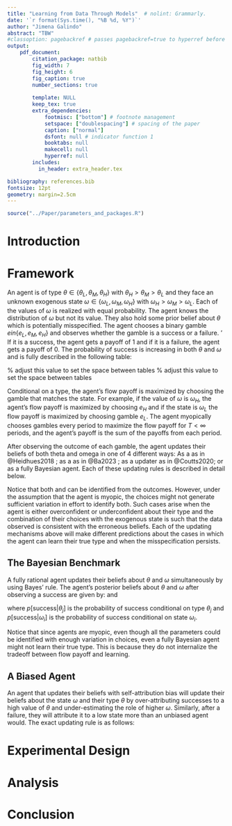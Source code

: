 ```yaml
---
title: "Learning from Data Through Models"  # nolint: Grammarly.
date: '`r format(Sys.time(), "%B %d, %Y")`'
author: "Jimena Galindo"
abstract: "TBW"
#classoption: pagebackref # passes pagebackref=true to hyperref before it is loaded, allowing backreferencing
output: 
    pdf_document:
        citation_package: natbib
        fig_width: 7
        fig_height: 6
        fig_caption: true
        number_sections: true
        
        template: NULL
        keep_tex: true
        extra_dependencies:
            footmisc: ["bottom"] # footnote management 
            setspace: ["doublespacing"] # spacing of the paper 
            caption: ["normal"] 
            dsfont: null # indicator function 1
            booktabs: null 
            makecell: null 
            hyperref: null 
        includes:
          in_header: extra_header.tex

bibliography: references.bib
fontsize: 12pt 
geometry: margin=2.5cm
---
```


```r
source("../Paper/parameters_and_packages.R")
```

# Introduction


# Framework
An agent is of type $\theta \in \{\theta_L, \theta_M, \theta_H\}$  with $\theta_H > \theta_M > \theta_L$ and they face an unknown 
exogenous state
$\omega \in \{\omega_L, \omega_M, \omega_H\}$ with $\omega_H>\omega_M>\omega_L$. 
Each of the values of $\omega$ is realized with equal probability. The agent knows the distribution of $\omega$ but not its value. 
They also hold some prior belief about $\theta$ which is potentially misspecified.\footnote{The particular types of misspecification
that are allowed are discussed below.}
The agent chooses a binary gamble $e in \{e_L, e_M, e_H\}$ and observes whether the gamble is a success or a failure. '
If it is a success,
the agent gets a payoff of $1$ and if it is a failure, the agent gets a payoff of $0$. The probability of success is increasing in
both $\theta$ and $\omega$ and is fully described in the following table:

\begin{tabular}{ c|c|c|c|}
  
  \multicolumn{1}{c}{} & \multicolumn{1}{c}{$\omega_H$} & \multicolumn{1}{c}{$\omega_M$} & \multicolumn{1}{c}{$\omega_L$}\\
  \cline{2-4}
  $e_H$ & 50 & 20 & 2 \\
  \cline{2-4}
  $e_M$ & 45 & 30 & 7 \\
  \cline{2-4}
  $e_L$ & 40 & 25 & 20 \\
  \cline{2-4}
  \multicolumn{1}{c}{} & \multicolumn{1}{c}{} & \multicolumn{1}{c}{$\theta_L$} & \multicolumn{1}{c}{}\\
\end{tabular}
\hspace{.3cm} % adjust this value to set the space between tables
\begin{tabular}{ c|c|c|c|}
  
  \multicolumn{1}{c}{} & \multicolumn{1}{c}{$\omega_H$} & \multicolumn{1}{c}{$\omega_M$} & \multicolumn{1}{c}{$\omega_L$}\\
  \cline{2-4}
  $e_H$ & 80 & 50 & 5 \\
  \cline{2-4}
  $e_M$ & 69 & 65 & 30 \\
  \cline{2-4}
  $e_L$ & 65 & 45 & 40 \\
  \cline{2-4}
  \multicolumn{1}{c}{} & \multicolumn{1}{c}{} & \multicolumn{1}{c}{$\theta_M$} & \multicolumn{1}{c}{}\\
\end{tabular}
\hspace{.3cm} % adjust this value to set the space between tables
\begin{tabular}{ c|c|c|c|}
  
  \multicolumn{1}{c}{} & \multicolumn{1}{c}{$\omega_H$} & \multicolumn{1}{c}{$\omega_M$} & \multicolumn{1}{c}{$\omega_L$}\\
  \cline{2-4}
  $e_H$ & 98 & 65 & 25 \\
  \cline{2-4}
  $e_M$ & 80 & 69 & 35 \\
  \cline{2-4}
  $e_L$ & 75 & 55 & 45 \\
  \cline{2-4}
  \multicolumn{1}{c}{} & \multicolumn{1}{c}{} & \multicolumn{1}{c}{$\theta_H$} & \multicolumn{1}{c}{}\\
\end{tabular}

Conditional on a type, the agent's flow payoff is maximized by choosing the gamble that 
matches the state. For example, if the value of $\omega$ is $\omega_H$, the agent's flow payoff is maximized by 
choosing $e_H$ and if the state is $\omega_L$ the flow payoff is maximized by choosing gamble $e_L$. The agent myopically chooses
gambles every period to maximize the flow payoff for $T<\infty$ periods, and the agent's payoff is the sum of the payoffs from 
each period. 

After observing the outcome of each gamble, the agent updates their beliefs of both theta and omega in one of 4 different ways: 
As a \emph{dogmatic} as in @Heidhues2018 ; as a \emph{switcher} as in @Ba2023 ; as a \emph{self-attribution} updater as in @Coutts2020; 
or as a fully Bayesian agent. Each of these updating rules is described in detail below.

Notice that both \theta and \omega can be identified from the outcomes.
However, under the assumption that the agent is myopic, the choices might not generate sufficient variation in effort to 
identify both. Such cases arise when the agent is either overconfident or underconfident about their type and the combination
of their choices with the exogenous state is such that the data observed is consistent with the erroneous beliefs. Each of 
the updating mechanisms above will make different predictions about the cases in which the agent can learn their true 
type and when the misspecification persists. 

## The Bayesian Benchmark

A fully rational agent updates their beliefs about $\theta$ and $\omega$ simultaneously by using Bayes' rule. 
The agent's posterior beliefs about $\theta$ and $\omega$ after observing a success are given by:
\begin{equation}
p[\theta_j|\text{success}] = \frac{p[\text{success}|\theta_j]p[\theta_j]}{\sum_{k=1}^3 p[\text{success}|\theta_k]p[\theta_k]}
\end{equation}
and
\begin{equation}
p[\omega_i|\text{success}] = \frac{p[\text{success}|\omega_i]p[\omega_i]}{\sum_{k=1}^3 p[\text{success}|\omega_k]p[\omega_k]}
\end{equation}

where $p[\text{success}|\theta_j]$ is the probability of success conditional on type $\theta_j$ and $p[\text{success}|\omega_i]$ is the
probability of success conditional on state $\omega_i$. 

Notice that since agents are myopic, even though all the parameters could be identified with enough variation in choices, even 
a fully Bayesian agent might not learn their true type. This is because they do not internalize the tradeoff between flow payoff
and learning. 

## A Biased Agent
An agent that updates their beliefs with self-attribution bias will update their beliefs about the state $\omega$ and their type $\theta$
by over-attributing successes to a high value of $\theta$ and under-estimating the role of higher $\omega$. Similarly, after a 
failure, they will attribute it to a low state more than an unbiased agent would. The exact updating rule is as follows:
\begin{equation}

\end{equation}


# Experimental Design


# Analysis


# Conclusion